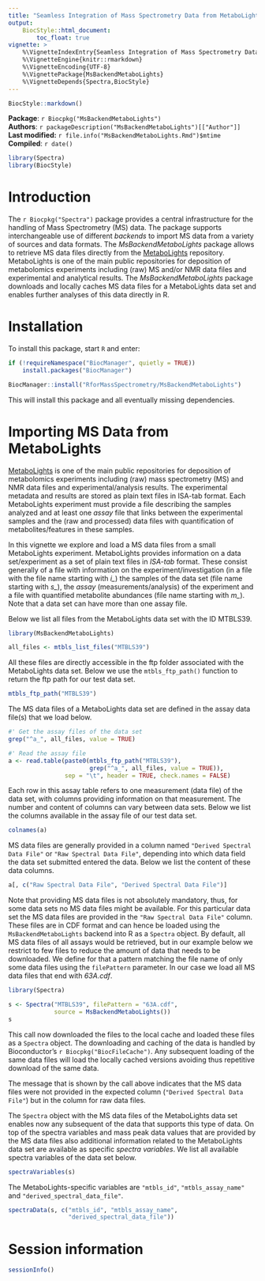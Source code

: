 ```yaml
---
title: "Seamless Integration of Mass Spectrometry Data from MetaboLights"
output:
    BiocStyle::html_document:
        toc_float: true
vignette: >
    %\VignetteIndexEntry{Seamless Integration of Mass Spectrometry Data from MetaboLights}
    %\VignetteEngine{knitr::rmarkdown}
    %\VignetteEncoding{UTF-8}
    %\VignettePackage{MsBackendMetaboLights}
    %\VignetteDepends{Spectra,BiocStyle}
---
```


```r
BiocStyle::markdown()
```

**Package**: `r Biocpkg("MsBackendMetaboLights")`<br />
**Authors**: `r packageDescription("MsBackendMetaboLights")[["Author"]] `<br />
**Last modified:** `r file.info("MsBackendMetaboLights.Rmd")$mtime`<br />
**Compiled**: `r date()`

```r
library(Spectra)
library(BiocStyle)
```

# Introduction

The `r Biocpkg("Spectra")` package provides a central infrastructure for the
handling of Mass Spectrometry (MS) data. The package supports interchangeable
use of different *backends* to import MS data from a variety of sources and data
formats. The *MsBackendMetaboLights* package allows to retrieve MS data files
directly from the [MetaboLights](https://www.ebi.ac.uk/metabolights/)
repository. MetaboLights is one of the main public repositories for deposition
of metabolomics experiments including (raw) MS and/or NMR data files and
experimental and analytical results. The *MsBackendMetaboLights* package
downloads and locally caches MS data files for a MetaboLights data set and
enables further analyses of this data directly in R.


# Installation

To install this package, start `R` and enter:

```r
if (!requireNamespace("BiocManager", quietly = TRUE))
    install.packages("BiocManager")

BiocManager::install("RforMassSpectrometry/MsBackendMetaboLights")
```

This will install this package and all eventually missing dependencies.


# Importing MS Data from MetaboLights

[MetaboLights](https://www.ebi.ac.uk/metabolights/) is one of the main public
repositories for deposition of metabolomics experiments including (raw) mass
spectrometry (MS) and NMR data files and experimental/analysis results. The
experimental metadata and results are stored as plain text files in ISA-tab
format. Each MetaboLights experiment must provide a file describing the samples
analyzed and at least one *assay* file that links between the experimental
samples and the (raw and processed) data files with quantification of
metabolites/features in these samples.

In this vignette we explore and load a MS data files from a small MetaboLights
experiment. MetaboLights provides information on a data set/experiment as a set
of plain text files in *ISA-tab* format. These consist generally of a file with
information on the experiment/investigation (in a file with the file name
starting with *i_*) the samples of the data set (file name starting with *s_*),
the *assay* (measurements/analysis) of the experiment and a file with quantified
metabolite abundances (file name starting with *m_*). Note that a data set can
have more than one assay file.

Below we list all files from the MetaboLights data set with the ID MTBLS39.

```r
library(MsBackendMetaboLights)

all_files <- mtbls_list_files("MTBLS39")
```

All these files are directly accessible in the ftp folder associated with the
MetaboLights data set. Below we use the `mtbls_ftp_path()` function to return
the ftp path for our test data set.

```r
mtbls_ftp_path("MTBLS39")
```

The MS data files of a MetaboLights data set are defined in the assay data
file(s) that we load below.

```r
#' Get the assay files of the data set
grep("^a_", all_files, value = TRUE)

#' Read the assay file
a <- read.table(paste0(mtbls_ftp_path("MTBLS39"),
                       grep("^a_", all_files, value = TRUE)),
                sep = "\t", header = TRUE, check.names = FALSE)
```

Each row in this assay table refers to one measurement (data file) of the data
set, with columns providing information on that measurement. The number and
content of columns can vary between data sets. Below we list the columns
available in the assay file of our test data set.

```r
colnames(a)
```

MS data files are generally provided in a column named `"Derived Spectral Data
File"` or `"Raw Spectral Data File"`, depending into which data field the data
set submitted entered the data. Below we list the content of these data columns.

```r
a[, c("Raw Spectral Data File", "Derived Spectral Data File")]
```

Note that providing MS data files is not absolutely mandatory, thus, for some
data sets no MS data files might be available. For this particular data set the
MS data files are provided in the `"Raw Spectral Data File"` column. These files
are in CDF format and can hence be loaded using the `MsBackendMetaboLights`
backend into R as a `Spectra` object. By default, all MS data files of all
assays would be retrieved, but in our example below we restrict to few files to
reduce the amount of data that needs to be downloaded. We define for that a
pattern matching the file name of only some data files using the `filePattern`
parameter. In our case we load all MS data files that end with *63A.cdf*.

```r
library(Spectra)

s <- Spectra("MTBLS39", filePattern = "63A.cdf",
             source = MsBackendMetaboLights())
s
```

This call now downloaded the files to the local cache and loaded these files as
a `Spectra` object. The downloading and caching of the data is handled by
Bioconductor's `r Biocpkg("BiocFileCache")`. Any subsequent loading of the same
data files will load the locally cached versions avoiding thus repetitive
download of the same data.

The message that is shown by the call above indicates that the MS data files
were not provided in the expected column (`"Derived Spectral Data File"`) but in
the column for raw data files.

The `Spectra` object with the MS data files of the MetaboLights data set enables
now any subsequent of the data that supports this type of data. On top of the
spectra variables and mass peak data values that are provided by the MS data
files also additional information related to the MetaboLights data set are
available as specific *spectra variables*. We list all available spectra
variables of the data set below.

```r
spectraVariables(s)
```

The MetaboLights-specific variables are `"mtbls_id"`, `"mtbls_assay_name"` and
`"derived_spectral_data_file"`.

```r
spectraData(s, c("mtbls_id", "mtbls_assay_name",
                 "derived_spectral_data_file"))
```



# Session information

```r
sessionInfo()
```
